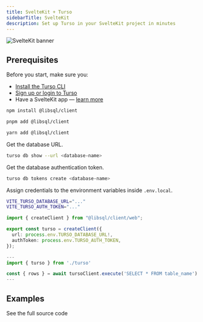 ```yaml
---
title: SvelteKit + Turso
sidebarTitle: SvelteKit
description: Set up Turso in your SvelteKit project in minutes
---
```


![SvelteKit banner](/images/guides/svelte-banner.png)

## Prerequisites

Before you start, make sure you:

- [Install the Turso CLI](/cli/installation)
- [Sign up or login to Turso](/cli/authentication#signup)
- Have a SvelteKit app &mdash; [learn more](https://kit.svelte.dev/docs/creating-a-project)

<Steps>

<Step title="Install the libSQL SDK">

<CodeGroup>

```bash npm
npm install @libsql/client
```

```bash pnpm
pnpm add @libsql/client
```

```bash yarn
yarn add @libsql/client
```

</CodeGroup>

</Step>

<Step title="Configure database credentials">

Get the database URL.

```bash
turso db show --url <database-name>
```

Get the database authentication token.

```bash
turso db tokens create <database-name>
```

Assign credentials to the environment variables inside `.env.local`.

```bash
VITE_TURSO_DATABASE_URL="..."
VITE_TURSO_AUTH_TOKEN="..."
```

</Step>

<Step title="Configure LibSQL Client.">

```ts src/turso.ts
import { createClient } from "@libsql/client/web";

export const turso = createClient({
  url: process.env.TURSO_DATABASE_URL!,
  authToken: process.env.TURSO_AUTH_TOKEN,
});
```

</Step>

<Step title="Execute SQL">

```ts
---
import { turso } from './turso'

const { rows } = await tursoClient.execute('SELECT * FROM table_name')
---
```

</Step>

</Steps>

## Examples

<CardGroup cols={2}>
  <Card
    title="Blog"
    icon="github"
    href="https://github.com/tursodatabase/examples/tree/master/app-at-the-polls"
  >
    See the full source code
  </Card>
</CardGroup>
